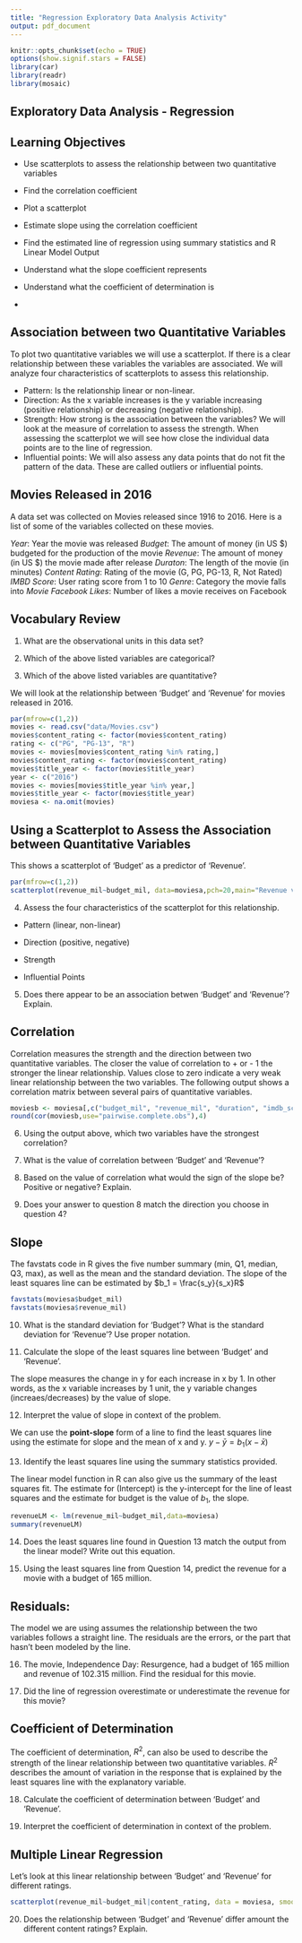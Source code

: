 ```yaml
---
title: "Regression Exploratory Data Analysis Activity"
output: pdf_document
---
```


```r
knitr::opts_chunk$set(echo = TRUE)
options(show.signif.stars = FALSE)
library(car)
library(readr)
library(mosaic)
```

## Exploratory Data Analysis - Regression

## Learning Objectives

* Use scatterplots to assess the relationship between two quantitative variables

* Find the correlation coefficient 

* Plot a scatterplot 

* Estimate slope using the correlation coefficient 

* Find the estimated line of regression using summary statistics and R Linear Model Output

* Understand what the slope coefficient represents

* Understand what the coefficient of determination is

* 

## Association between two Quantitative Variables

To plot two quantitative variables we will use a scatterplot.  If there is a clear relationship between these variables the variables are associated.  We will analyze four characteristics of scatterplots to assess this relationship.  

* Pattern:  Is the relationship linear or non-linear.
* Direction:  As the x variable increases is the y variable increasing (positive relationship) or decreasing (negative relationship).
* Strength:  How strong is the association between the variables?  We will look at the measure of correlation to assess the strength.  When assessing the scatterplot we will see how close the individual data points are to the line of regression.  
* Influential points:  We will also assess any data points that do not fit the pattern of the data.  These are called outliers or influential points.  


## Movies Released in 2016

A data set was collected on Movies released since 1916 to 2016.  Here is a list of some of the variables collected on these movies.

*Year*: Year the movie was released
*Budget*: The amount of money (in US $) budgeted for the production of the movie
*Revenue*: The amount of money (in US $) the movie made after release
*Duraton*: The length of the movie (in minutes)
*Content Rating*: Rating of the movie (G, PG, PG-13, R, Not Rated)
*IMBD Score*: User rating score from 1 to 10
*Genre*: Category the movie falls into
*Movie Facebook Likes*: Number of likes a movie receives on Facebook

## Vocabulary Review

1. What are the observational units in this data set?

\vspace{1in}

2. Which of the above listed variables are categorical?

\vspace{1in}

3. Which of the above listed variables are quantitative?

\vspace{1in}

We will look at the relationship between 'Budget' and 'Revenue' for movies released in 2016.


```r
par(mfrow=c(1,2))
movies <- read.csv("data/Movies.csv")
movies$content_rating <- factor(movies$content_rating)
rating <- c("PG", "PG-13", "R")
movies <- movies[movies$content_rating %in% rating,]
movies$content_rating <- factor(movies$content_rating)
movies$title_year <- factor(movies$title_year)
year <- c("2016")
movies <- movies[movies$title_year %in% year,]
movies$title_year <- factor(movies$title_year)
moviesa <- na.omit(movies)

```

## Using a Scatterplot to Assess the Association between Quantitative Variables
This shows a scatterplot of 'Budget' as a predictor of 'Revenue'.  

```r
par(mfrow=c(1,2))
scatterplot(revenue_mil~budget_mil, data=moviesa,pch=20,main="Revenue vs. Budget", smooth=F)
```
4. Assess the four characteristics of the scatterplot for this relationship.

* Pattern (linear, non-linear)

\vspace{1in}
* Direction (positive, negative)

\vspace{1in}

* Strength

\vspace{1in}

* Influential Points

\vspace{1in}

5. Does there appear to be an association betwen 'Budget' and 'Revenue'? Explain.

\vspace{1in}

## Correlation 

Correlation measures the strength and the direction between two quantitative variables.  The closer the value of correlation to + or - 1 the stronger the linear relationship.  Values close to zero indicate a very weak linear relationship between the two variables.  The following output shows a correlation matrix between several pairs of quantitative variables.  

```r
moviesb <- moviesa[,c("budget_mil", "revenue_mil", "duration", "imdb_score", "movie_facebook_likes")]
round(cor(moviesb,use="pairwise.complete.obs"),4)
```

6.  Using the output above, which two variables have the strongest correlation?

\vspace{1in}

7.  What is the value of correlation between 'Budget' and 'Revenue'?

\vspace{1in}

8.  Based on the value of correlation what would the sign of the slope be? Positive or negative?  Explain.

\vspace{1in}

9.  Does your answer to question 8 match the direction you choose in question 4?

\vspace{1in}

## Slope

The favstats code in R gives the five number summary (min, Q1, median, Q3, max), as well as the mean and the standard deviation. The slope of the least squares line can be estimated by 
      $b_1 = \frac{s_y}{s_x}R$

```r
favstats(moviesa$budget_mil)
favstats(moviesa$revenue_mil)
```


10.  What is the standard deviation for 'Budget'?  What is the standard deviation for 'Revenue'? Use proper notation.

\vspace{1in}

      
11.  Calculate the slope of the least squares line between 'Budget' and 'Revenue'.

\vspace{1in}

The slope measures the change in y for each increase in x by 1.  In other words, as the x variable increases by 1 unit, the y variable changes (increaes/decreases) by the value of slope.

12.  Interpret the value of slope in context of the problem.

\vspace{1in}

We can use the **point-slope** form of a line to find the least squares line using the estimate for slope and the mean of x and y. 
        $y-\bar{y} = b_1(x - \bar{x})$
        
13.  Identify the least squares line using the summary statistics provided.

\vspace{1in}

The linear model function in R can also give us the summary of the least squares fit.  The estimate for (Intercept) is the y-intercept for the line of least squares and the estimate for budget is the value of $b_1$, the slope.

```r
revenueLM <- lm(revenue_mil~budget_mil,data=moviesa)
summary(revenueLM)
```
14.  Does the least squares line found in Question 13 match the output from the linear model?  Write out this equation.

\vspace{1in}

15. Using the least squares line from Question 14, predict the revenue for a movie with a budget of 165 million.

\vspace{1in}

## Residuals:

The model we are using assumes the relationship between the two variables follows a straight line. The residuals are the
errors, or the part that hasn't been modeled by the line.

\begin{center}
Data = Model + Residual

Residual = Data - Model

$e_i=y_i-\hat{y}_i$
\end{center}

16.  The movie, Independence Day: Resurgence, had a budget of 165 million and revenue of 102.315 million.  Find the residual for this movie.

\vspace{1in}

17.  Did the line of regression overestimate or underestimate the revenue for this movie? 

\vspace{1in}

## Coefficient of Determination

The coefficient of determination, $R^2$, can also be used to describe the strength of the linear relationship between two quantitative variables. $R^2$ describes the amount of variation in the response that is explained by the least squares line with the explanatory variable.  

18.  Calculate the coefficient of determination between 'Budget' and 'Revenue'.

\vspace{1in}

19.  Interpret the coefficient of determination in context of the problem.

\vspace{1in}

## Multiple Linear Regression
Let's look at this linear relationship between 'Budget' and 'Revenue' for different ratings.

```r
scatterplot(revenue_mil~budget_mil|content_rating, data = moviesa, smooth=F)
```

20. Does the relationship between 'Budget' and 'Revenue' differ amount the different content ratings?  Explain.

\vspace{1in}


